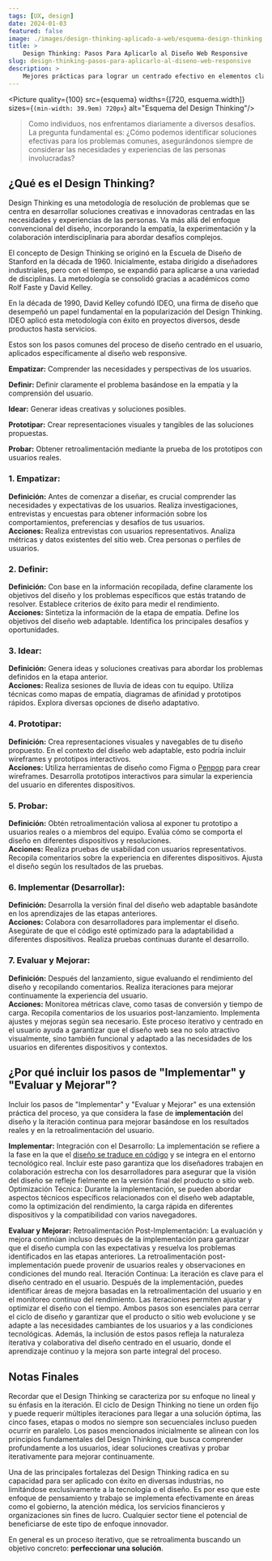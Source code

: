 ```yaml
---
tags: [UX, design]
date: 2024-01-03
featured: false
image: ./images/design-thinking-aplicado-a-web/esquema-design-thinking.png
title: > 
    Design Thinking: Pasos Para Aplicarlo al Diseño Web Responsive
slug: design-thinking-pasos-para-aplicarlo-al-diseno-web-responsive
description: >
    Mejores prácticas para lograr un centrado efectivo en elementos clave como divs, imágenes y texto mediante el uso de CSS. Desde métodos básicos hasta técnicas avanzadas como Flexbox y Grid.
---
```

 
<Picture quality={100} src={esquema} widths={[720, esquema.width]}  sizes={`(min-width: 39.9em) 720px`} alt="Esquema del Design Thinking"/>

> Como individuos, nos enfrentamos diariamente a diversos desafíos. La pregunta fundamental es: ¿Cómo podemos identificar soluciones efectivas para los problemas comunes, asegurándonos siempre de considerar las necesidades y experiencias de las personas involucradas?

## ¿Qué es el Design Thinking?

Design Thinking es una metodología de resolución de problemas que se centra en desarrollar soluciones creativas e innovadoras centradas en las necesidades y experiencias de las personas. Va más allá del enfoque convencional del diseño, incorporando la empatía, la experimentación y la colaboración interdisciplinaria para abordar desafíos complejos.

El concepto de Design Thinking se originó en la Escuela de Diseño de Stanford en la década de 1960. Inicialmente, estaba dirigido a diseñadores industriales, pero con el tiempo, se expandió para aplicarse a una variedad de disciplinas. La metodología se consolidó gracias a académicos como Rolf Faste y David Kelley.

En la década de 1990, David Kelley cofundó IDEO, una firma de diseño que desempeñó un papel fundamental en la popularización del Design Thinking. IDEO aplicó esta metodología con éxito en proyectos diversos, desde productos hasta servicios.

Estos son los pasos comunes del proceso de diseño centrado en el usuario, aplicados específicamente al diseño web responsive.

**<PersonStanding color="#08B8A7"/>Empatizar:** Comprender las necesidades y perspectivas de los usuarios.

**<Search color="#55B107"/>Definir:** Definir claramente el problema basándose en la empatía y la comprensión del usuario.

**<Lightbulb color="#E5AB06"/>Idear:** Generar ideas creativas y soluciones posibles.

**<Hammer color="#D30722"/>Prototipar:** Crear representaciones visuales y tangibles de las soluciones propuestas.

**<FlaskConical color="#5A23BA"/>Probar:** Obtener retroalimentación mediante la prueba de los prototipos con usuarios reales.

###  1. Empatizar:

**Definición:** Antes de comenzar a diseñar, es crucial comprender las necesidades y expectativas de los usuarios. Realiza investigaciones, entrevistas y encuestas para obtener información sobre los comportamientos, preferencias y desafíos de tus usuarios.  
**Acciones:**
Realiza entrevistas con usuarios representativos.
Analiza métricas y datos existentes del sitio web.
Crea personas o perfiles de usuarios.

### 2. Definir:

**Definición:** Con base en la información recopilada, define claramente los objetivos del diseño y los problemas específicos que estás tratando de resolver. Establece criterios de éxito para medir el rendimiento.  
**Acciones:**
Sintetiza la información de la etapa de empatía.
Define los objetivos del diseño web adaptable.
Identifica los principales desafíos y oportunidades.

### 3. Idear:

**Definición:** Genera ideas y soluciones creativas para abordar los problemas definidos en la etapa anterior.  
**Acciones:**
Realiza sesiones de lluvia de ideas con tu equipo.
Utiliza técnicas como mapas de empatía, diagramas de afinidad y prototipos rápidos.
Explora diversas opciones de diseño adaptativo.

### 4. Prototipar:

**Definición:** Crea representaciones visuales y navegables de tu diseño propuesto. En el contexto del diseño web adaptable, esto podría incluir wireframes y prototipos interactivos.  
**Acciones:**
Utiliza herramientas de diseño como Figma o [Penpop](https://penpot.app/) para crear wireframes.
Desarrolla prototipos interactivos para simular la experiencia del usuario en diferentes dispositivos.

### 5. Probar:

**Definición:** Obtén retroalimentación valiosa al exponer tu prototipo a usuarios reales o a miembros del equipo. Evalúa cómo se comporta el diseño en diferentes dispositivos y resoluciones.  
**Acciones:**
Realiza pruebas de usabilidad con usuarios representativos.
Recopila comentarios sobre la experiencia en diferentes dispositivos.
Ajusta el diseño según los resultados de las pruebas.

### 6. Implementar (Desarrollar):

**Definición:** Desarrolla la versión final del diseño web adaptable basándote en los aprendizajes de las etapas anteriores.  
**Acciones:**
Colabora con desarrolladores para implementar el diseño.
Asegúrate de que el código esté optimizado para la adaptabilidad a diferentes dispositivos.
Realiza pruebas continuas durante el desarrollo.

### 7. Evaluar y Mejorar:

**Definición:** Después del lanzamiento, sigue evaluando el rendimiento del diseño y recopilando comentarios. Realiza iteraciones para mejorar continuamente la experiencia del usuario.  
**Acciones:**
Monitorea métricas clave, como tasas de conversión y tiempo de carga.
Recopila comentarios de los usuarios post-lanzamiento.
Implementa ajustes y mejoras según sea necesario.
Este proceso iterativo y centrado en el usuario ayuda a garantizar que el diseño web sea no solo atractivo visualmente, sino también funcional y adaptado a las necesidades de los usuarios en diferentes dispositivos y contextos.

## ¿Por qué incluir los pasos de "Implementar" y "Evaluar y Mejorar"?

Incluir los pasos de "Implementar" y "Evaluar y Mejorar" es una extensión práctica del proceso, ya que considera la fase de **implementación** del diseño y la iteración continua para mejorar basándose en los resultados reales y en la retroalimentación del usuario.



**Implementar:** Integración con el Desarrollo: La implementación se refiere a la fase en la que el [diseño se traduce en código](https://wilsonmunoz.com/guia-completa-para-maquetar-un-diseno-de-figma-en-html5-y-css3/) y se integra en el entorno tecnológico real. Incluir este paso garantiza que los diseñadores trabajen en colaboración estrecha con los desarrolladores para asegurar que la visión del diseño se refleje fielmente en la versión final del producto o sitio web.
Optimización Técnica: Durante la implementación, se pueden abordar aspectos técnicos específicos relacionados con el diseño web adaptable, como la optimización del rendimiento, la carga rápida en diferentes dispositivos y la compatibilidad con varios navegadores.



**Evaluar y Mejorar:** Retroalimentación Post-Implementación: La evaluación y mejora continúan incluso después de la implementación para garantizar que el diseño cumpla con las expectativas y resuelva los problemas identificados en las etapas anteriores. La retroalimentación post-implementación puede provenir de usuarios reales y observaciones en condiciones del mundo real.
Iteración Continua: La iteración es clave para el diseño centrado en el usuario. Después de la implementación, puedes identificar áreas de mejora basadas en la retroalimentación del usuario y en el monitoreo continuo del rendimiento. Las iteraciones permiten ajustar y optimizar el diseño con el tiempo.
Ambos pasos son esenciales para cerrar el ciclo de diseño y garantizar que el producto o sitio web evolucione y se adapte a las necesidades cambiantes de los usuarios y a las condiciones tecnológicas. Además, la inclusión de estos pasos refleja la naturaleza iterativa y colaborativa del diseño centrado en el usuario, donde el aprendizaje continuo y la mejora son parte integral del proceso.

## Notas Finales

Recordar que el Design Thinking se caracteriza por su enfoque no lineal y su énfasis en la iteración. El ciclo de Design Thinking no tiene un orden fijo y puede requerir múltiples iteraciones para llegar a una solución óptima, las cinco fases, etapas o modos no siempre son secuenciales incluso pueden ocurrir en paralelo. Los pasos mencionados inicialmente se alinean con los principios fundamentales del Design Thinking, que busca comprender profundamente a los usuarios, idear soluciones creativas y probar iterativamente para mejorar continuamente.

Una de las principales fortalezas del Design Thinking radica en su capacidad para ser aplicado con éxito en diversas industrias, no limitándose exclusivamente a la tecnología o el diseño. Es por eso que este enfoque de pensamiento y trabajo se implementa efectivamente en áreas como el gobierno, la atención médica, los servicios financieros y organizaciones sin fines de lucro. Cualquier sector tiene el potencial de beneficiarse de este tipo de enfoque innovador.

En general es un proceso iterativo, que se retroalimenta buscando un objetivo concreto: **perfeccionar una solución**.